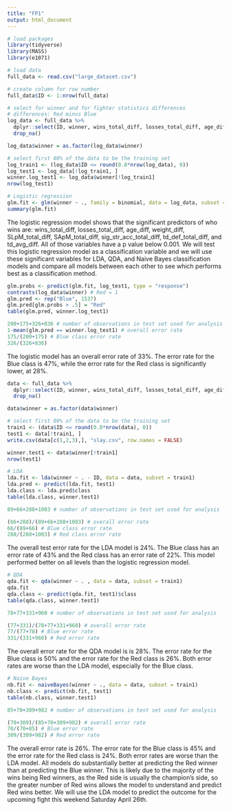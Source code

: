 ```yaml
---
title: "FP1"
output: html_document
---
```


```r
# load packages
library(tidyverse)
library(MASS)
library(e1071)
```

```r
# load data
full_data <- read.csv("large_dataset.csv")
```

```r
# create column for row number
full_data$ID <- 1:nrow(full_data)

# select for winner and for fighter statistics differences
# differences: Red minus Blue
log_data <- full_data %>%
  dplyr::select(ID, winner, wins_total_diff, losses_total_diff, age_diff, height_diff, weight_diff, reach_diff, SLpM_total_diff, SApM_total_diff, sig_str_acc_total_diff, td_acc_total_diff, str_def_total_diff, td_def_total_diff, sub_avg_diff, td_avg_diff) %>%
  drop_na()

log_data$winner = as.factor(log_data$winner)

# select first 80% of the data to be the training set
log_train1 <- (log_data$ID <= round(0.8*nrow(log_data), 0))
log_test1 <- log_data[!log_train1, ]
winner.log_test1 <- log_data$winner[!log_train1]
nrow(log_test1)
```

```r
# Logistic regression
glm.fit <- glm(winner ~ ., family = binomial, data = log_data, subset = log_train1)
summary(glm.fit)
```
The logistic regression model shows that the significant predictors of who wins are: wins_total_diff, losses_total_diff, age_diff, weight_diff, SLpM_total_diff, SApM_total_diff, sig_str_acc_total_diff, td_def_total_diff, and td_avg_diff. All of those variables have a p value below 0.001. We will test this logistic regression model as a classification variable and we will use these significant variables for LDA, QDA, and Naive Bayes classification models and compare all models between each other to see which performs best as a classification method.

```r
glm.probs <- predict(glm.fit, log_test1, type = "response")
contrasts(log_data$winner) # Red = 1
glm.pred <- rep("Blue", 1537)
glm.pred[glm.probs > .5] = "Red"
table(glm.pred, winner.log_test1)

200+175+326+836 # number of observations in test set used for analysis
1-mean(glm.pred == winner.log_test1) # overall error rate
175/(200+175) # Blue class error rate
326/(326+836)
```
The logistic model has an overall error rate of 33%. The error rate for the Blue class is 47%, while the error rate for the Red class is significantly lower, at 28%.

```r
data <- full_data %>%
  dplyr::select(ID, winner, wins_total_diff, losses_total_diff, age_diff, weight_diff, SLpM_total_diff, SApM_total_diff, sig_str_acc_total_diff, td_def_total_diff, td_avg_diff) %>%
  drop_na()

data$winner = as.factor(data$winner)

```

```r
# select first 80% of the data to be the training set
train1 <- (data$ID <= round(0.8*nrow(data), 0))
test1 <- data[!train1, ]
write.csv(data[c(1,2,3),], "slay.csv", row.names = FALSE)

winner.test1 <- data$winner[!train1]
nrow(test1)
```

```r
# LDA
lda.fit <- lda(winner ~ . - ID, data = data, subset = train1)
lda.pred <- predict(lda.fit, test1)
lda.class <- lda.pred$class
table(lda.class, winner.test1)

89+66+288+1003 # number of observations in test set used for analysis

(66+288)/(89+66+288+1003) # overall error rate
66/(89+66) # Blue class error rate
288/(288+1003) # Red class error rate
```
The overall test error rate for the LDA model is 24%. The Blue class has an error rate of 43% and the Red class has an error rate of 22%. This model performed better on all levels than the logistic regression model.

```r
# QDA 
qda.fit <- qda(winner ~ . , data = data, subset = train1)
qda.fit
qda.class <- predict(qda.fit, test1)$class
table(qda.class, winner.test1)

78+77+331+960 # number of observations in test set used for analysis

(77+331)/(78+77+331+960) # overall error rate
77/(77+78) # Blue error rate
331/(331+960) # Red error rate
```
The overall error rate for the QDA model is is 28%. The error rate for the Blue class is 50% and the error rate for the Red class is 26%. Both error rates are worse than the LDA model, especially for the Blue class.

```r
# Naive Bayes
nb.fit <- naiveBayes(winner ~ ., data = data, subset = train1)
nb.class <- predict(nb.fit, test1)
table(nb.class, winner.test1)

85+70+309+982 # number of observations in test set used for analysis

(70+309)/(85+70+309+982) # overall error rate
70/(70+85) # Blue error rate
309/(309+982) # Red error rate
```
The overall error rate is 26%. The error rate for the Blue class is 45% and the error rate for the Red class is 24%. Both error rates are worse than the LDA model. All models do substantially better at predicting the Red winner than at predicting the Blue winner. This is likely due to the majority of the wins being Red winners, as the Red side is usually the champion's side, so the greater number of Red wins allows the model to understand and predict Red wins better. We will use the LDA model to predict the outcome for the upcoming fight this weekend Saturday April 26th. 

